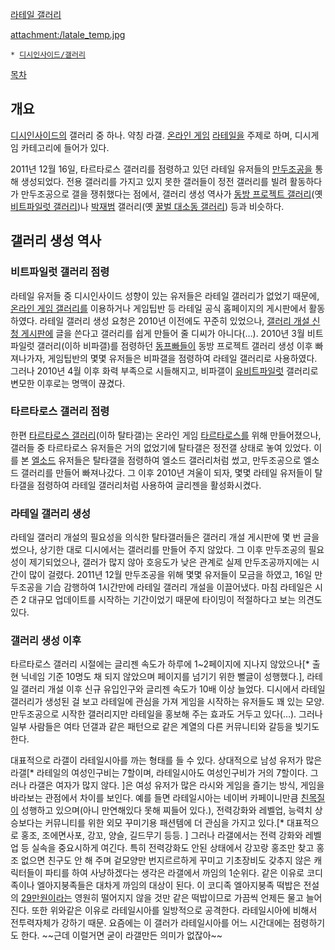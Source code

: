[http://gall.dcinside.com/list.php?id=latale 라테일 갤러리]

attachment:/latale_temp.jpg

 * [[디시인사이드/갤러리]]

[[목차]]

== 개요 ==
[[디시인사이드]]의 갤러리 중 하나. 약칭 라갤. [[온라인 게임]] [[라테일]]을 주제로 하며, 디시게임 카테고리에 들어가 있다.

2011년 12월 16일, 타르타로스 갤러리를 점령하고 있던 라테일 유저들의 [[만두조공]]을 통해 생성되었다. 전용 갤러리를 가지고 있지 못한 갤러들이 정전 갤러리를 빌려 활동하다가 만두조공으로 갤을 쟁취했다는 점에서, 갤러리 생성 역사가 [[동방 프로젝트 갤러리]](옛 [[비트파일럿 갤러리]])나 [[박재범]] 갤러리(옛 [[꿀벌 대소동 갤러리]]) 등과 비슷하다.

== 갤러리 생성 역사 ==
=== 비트파일럿 갤러리 점령 ===
라테일 유저들 중 디시인사이드 성향이 있는 유저들은 라테일 갤러리가 없었기 때문에, [[온라인 게임 갤러리]]를 이용하거나 게임팁반 등 라테일 공식 홈페이지의 게시판에서 활동하였다. 라테일 갤러리 생성 요청은 2010년 이전에도 꾸준히 있었으나, [[갤러리 개설 신청 게시판]]에 글을 쓴다고 갤러리를 쉽게 만들어 줄 디씨가 아니다(…).
2010년 3월 비트파일럿 갤러리(이하 비파갤)를 점령하던 [[동프빠]]들이 동방 프로젝트 갤러리 생성 이후 빠져나가자, 게임팁반의 몇몇 유저들은 비파갤을 점령하여 라테일 갤러리로 사용하였다. 그러나 2010년 4월 이후 화력 부족으로 시들해지고, 비파갤이 [[유비트]]파일럿 갤러리로 변모한 이후로는 명맥이 끊겼다.

=== 타르타로스 갤러리 점령 ===
한편 [[타르타로스 갤러리]](이하 탈타갤)는 온라인 게임 [[타르타로스]]를 위해 만들어졌으나, 갤러들 중 타르타로스 유저들은 거의 없었기에 탈타갤은 정전갤 상태로 놓여 있었다. 이를 본 [[엘소드]] 유저들은 탈타갤을 점령하여 엘소드 갤러리처럼 썼고, 만두조공으로 엘소드 갤러리를 만들어 빠져나갔다. 그 이후 2010년 겨울이 되자, 몇몇 라테일 유저들이 탈타갤을 점령하여 라테일 갤러리처럼 사용하여 글리젠을 활성화시켰다.

=== 라테일 갤러리 생성 ===
라테일 갤러리 개설의 필요성을 의식한 탈타갤러들은 갤러리 개설 게시판에 몇 번 글을 썼으나, 상기한 대로 디시에서는 갤러리를 만들어 주지 않았다. 그 이후 만두조공의 필요성이 제기되었으나, 갤러가 많지 않아 호응도가 낮은 관계로 실제 만두조공까지에는 시간이 많이 걸렸다.
2011년 12월 만두조공을 위해 몇몇 유저들이 모금을 하였고, 16일 만두조공을 기습 감행하여 1시간만에 라테일 갤러리 개설을 이끌어냈다. 마침 라테일은 시즌 2 대규모 업데이트를 시작하는 기간이었기 때문에 타이밍이 적절하다고 보는 의견도 있다.

=== 갤러리 생성 이후 ===
타르타로스 갤러리 시절에는 글리젠 속도가 하루에 1~2페이지에 지나지 않았으나[* 출현 닉네임 기준 10명도 채 되지 않았으며 페이지를 넘기기 위한 뻘글이 성행했다.], 라테일 갤러리 개설 이후 신규 유입인구와 글리젠 속도가 10배 이상 늘었다. 디시에서 라테일 갤러리가 생성된 걸 보고 라테일에 관심을 가져 게임을 시작하는 유저들도 꽤 있는 모양. 만두조공으로 시작한 갤러리지만 라테일을 홍보해 주는 효과도 거두고 있다(…). 그러나 일부 사람들은 여타 던갤과 같은 패턴으로 같은 계열의 다른 커뮤니티와 갈등을 빚기도 한다.

대표적으로 라갤이 라테일시아를 까는 형태를 들 수 있다. 상대적으로 남성 유저가 많은 라갤[* 라테일의 여성인구비는 7할이며, 라테일시아도 여성인구비가 거의 7할이다. 그러나 라갤은 여자가 많지 않다. ]은 여성 유저가 많은 라시와 게임을 즐기는 방식, 게임을 바라보는 관점에서 차이를 보인다. 예를 들면 라테일시아는 네이버 카페이니만큼 [[친목질]]이 성행하고 있으며(아니 만연해있다 못해 찌들어 있다.), 전력강화와 레벨업, 능력치 상승보다는 커뮤니티를 위한 외모 꾸미기용 패션템에 더 관심을 가지고 있다.[* 대표적으로 홍조, 조에면사포, 강꼬, 양슬, 길드무기 등등. ] 그러나 라갤에서는 전력 강화와 레벨업 등 실속을 중요시하게 여긴다. 특히 전력강화도 안된 상태에서 강꼬랑 홍조만 찾고 홍조 없으면 친구도 안 해 주며 겉모양만 번지르르하게 꾸미고 기초장비도 갖추지 않은 캐릭터들이 파티를 하여 사냥하겠다는 생각은 라갤에서 까임의 1순위다. 같은 이유로 코디족이나 엘아지붕족들은 대차게 까임의 대상이 된다. 
이 코디족 엘아지붕족 떡밥은 전설의 [[29만원]]이라는 영원히 떨어지지 않을 것만 같은 떡밥이므로 가끔씩 언제든 물고 늘어진다. 또한 위와같은 이유로 라테일시아를 일방적으로 공격한다. 라테일시아에 비해서 전투력자체가 강하기 때문. 요즘에는 이 갤러가 라테일시아를 어느 시간대에는 점령하기도 한다. ~~근데 이럴거면 굳이 라갤만든 의미가 없잖아~~
